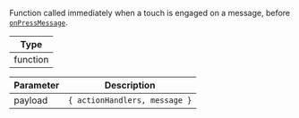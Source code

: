Function called immediately when a touch is engaged on a message, before [`onPressMessage`](#onpressmessage).

| Type     |
| -------- |
| function |

| Parameter | Description                   |
| --------- | ----------------------------- |
| payload   | `{ actionHandlers, message }` |
